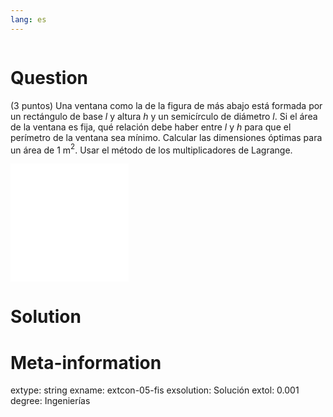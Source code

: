 ```yaml
---
lang: es
---
```


```r
```

Question
========
(3 puntos) Una ventana como la de la figura de más abajo está formada por un rectángulo de base $l$ y altura $h$ y un semicírculo de diámetro $l$. Si el área de la ventana es fija, qué relación debe haber entre $l$ y $h$ para que el perímetro de la ventana sea mínimo. Calcular las dimensiones óptimas para un área de 1 m$^2$. Usar el método de los multiplicadores de Lagrange.

![](/run/media/alf/datos/misrepositorios/docencia/repositorio-ejercicios/img/ventana.pdf){width=5cm height=5cm}

Solution
========



Meta-information
================
extype: string
exname: extcon-05-fis
exsolution: Solución
extol: 0.001
degree: Ingenierías